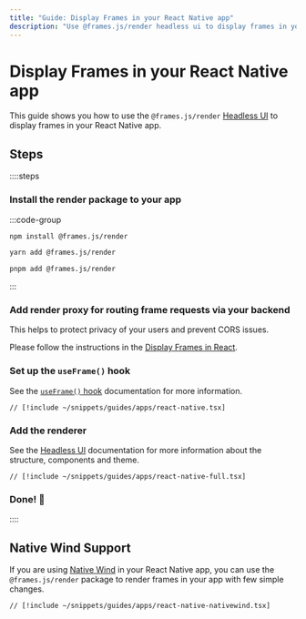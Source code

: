 ```yaml
---
title: "Guide: Display Frames in your React Native app"
description: "Use @frames.js/render headless ui to display frames in your React Native app."
---
```


# Display Frames in your React Native app

This guide shows you how to use the `@frames.js/render` [Headless UI](/reference/render/headless-ui) to display frames in your React Native app.

## Steps

::::steps

### Install the render package to your app

:::code-group

```bash [npm]
npm install @frames.js/render
```

```bash [yarn]
yarn add @frames.js/render
```

```bash [pnpm]
pnpm add @frames.js/render
```

:::

### Add render proxy for routing frame requests via your backend

This helps to protect privacy of your users and prevent CORS issues.

Please follow the instructions in the [Display Frames in React](/guides/apps/display-frames#add-proxies-for-routing-frame-requests-via-your-backend-for-privacy--preventing-cors-issues).

### Set up the `useFrame()` hook

See the [`useFrame()` hook](/reference/render/use-frame) documentation for more information.

```tsx
// [!include ~/snippets/guides/apps/react-native.tsx]
```

### Add the renderer

See the [Headless UI](/reference/render/headless-ui) documentation for more information about the structure, components and theme.

```tsx
// [!include ~/snippets/guides/apps/react-native-full.tsx]
```

### Done! 🎉

::::

## Native Wind Support

If you are using [Native Wind](https://native.wind.org) in your React Native app, you can use the `@frames.js/render` package to render frames in your app with few simple changes.

```tsx
// [!include ~/snippets/guides/apps/react-native-nativewind.tsx]
```
